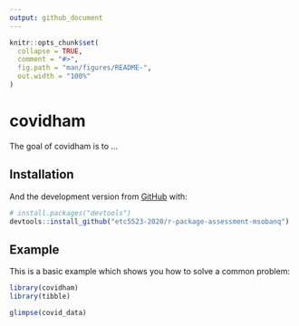 ```yaml
---
output: github_document
---
```


<!-- README.md is generated from README.Rmd. Please edit that file -->

```r
knitr::opts_chunk$set(
  collapse = TRUE,
  comment = "#>",
  fig.path = "man/figures/README-",
  out.width = "100%"
)
```

# covidham

<!-- badges: start -->
<!-- badges: end -->

The goal of covidham is to ...

## Installation

And the development version from [GitHub](https://github.com/) with:

``` r
# install.packages("devtools")
devtools::install_github("etc5523-2020/r-package-assessment-msobanq")
```
## Example

This is a basic example which shows you how to solve a common problem:

```r
library(covidham)
library(tibble)

glimpse(covid_data)
```
